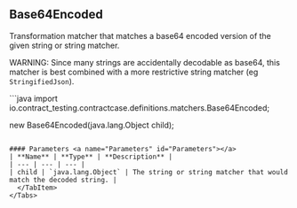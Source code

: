 
## Base64Encoded

Transformation matcher that matches a base64 encoded version of the given string or string matcher.

WARNING: Since many strings are accidentally decodable as base64, this matcher is
best combined with a more restrictive string matcher (eg `StringifiedJson`).

<Tabs groupId="language">
  <TabItem value="java" label="Java">
```java
import io.contract_testing.contractcase.definitions.matchers.Base64Encoded;

new Base64Encoded(java.lang.Object child);
```

#### Parameters <a name="Parameters" id="Parameters"></a>
| **Name** | **Type** | **Description** |
| --- | --- | --- |
| child | `java.lang.Object` | The string or string matcher that would match the decoded string. |
  </TabItem>
</Tabs>
